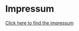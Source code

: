 # Impressum {-#Impressum}

[Click here to find the impressum](http://inresgb-lehre.iaas.uni-bonn.de/impressum/) 

<!-- # References {-#refs} -->
